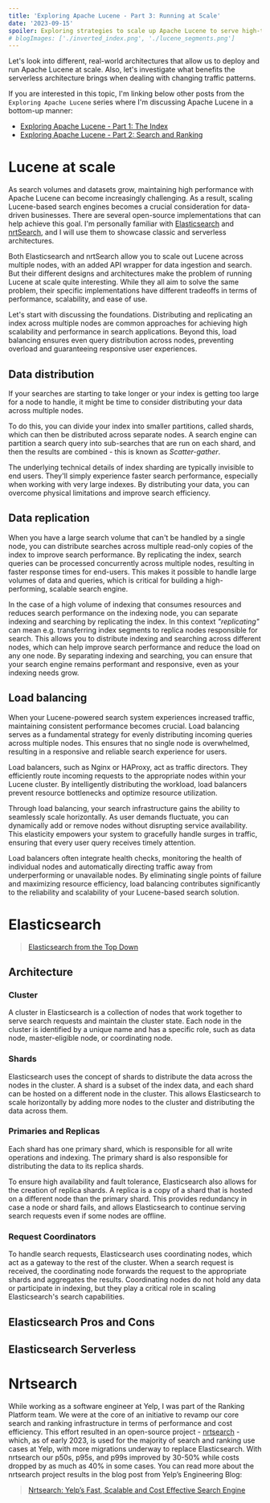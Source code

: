 ```yaml
---
title: 'Exploring Apache Lucene - Part 3: Running at Scale'
date: '2023-09-15'
spoiler: Exploring strategies to scale up Apache Lucene to serve high-traffic applications. Looking at how serverless architectures can enable cost-effective scalability.
# blogImages: ['./inverted_index.png', './lucene_segments.png']
---
```


Let's look into different, real-world architectures that allow us to deploy and run Apache Lucene at scale. Also, let's investigate what benefits the serverless architecture brings when dealing with changing traffic patterns.

If you are interested in this topic, I'm linking below other posts from the `Exploring Apache Lucene` series where I'm discussing Apache Lucene in a bottom-up manner:

- [Exploring Apache Lucene - Part 1: The Index](/tech-blog/exploring-apache-lucene-index/)
- [Exploring Apache Lucene - Part 2: Search and Ranking](/tech-blog/exploring-apache-lucene-search-and-ranking/)

# Lucene at scale

As search volumes and datasets grow, maintaining high performance with Apache Lucene can become increasingly challenging. As a result, scaling Lucene-based search engines becomes a crucial consideration for data-driven businesses. There are several open-source implementations that can help achieve this goal. I'm personally familiar with [Elasticsearch](https://github.com/elastic/elasticsearch) and [nrtSearch](https://github.com/Yelp/nrtsearch), and I will use them to showcase classic and serverless architectures.

Both Elasticsearch and nrtSearch allow you to scale out Lucene across multiple nodes, with an added API wrapper for data ingestion and search. But their different designs and architectures make the problem of running Lucene at scale quite interesting. While they all aim to solve the same problem, their specific implementations have different tradeoffs in terms of performance, scalability, and ease of use.

Let's start with discussing the foundations. Distributing and replicating an index across multiple nodes are common approaches for achieving high scalability and performance in search applications. Beyond this, load balancing ensures even query distribution across nodes, preventing overload and guaranteeing responsive user experiences.

## Data distribution

If your searches are starting to take longer or your index is getting too large for a node to handle, it might be time to consider distributing your data across multiple nodes.

To do this, you can divide your index into smaller partitions, called shards, which can then be distributed across separate nodes. A search engine can partition a search query into sub-searches that are run on each shard, and then the results are combined - this is known as _Scatter-gather_.

The underlying technical details of index sharding are typically invisible to end users. They'll simply experience faster search performance, especially when working with very large indexes. By distributing your data, you can overcome physical limitations and improve search efficiency.

## Data replication

When you have a large search volume that can't be handled by a single node, you can distribute searches across multiple read-only copies of the index to improve search performance. By replicating the index, search queries can be processed concurrently across multiple nodes, resulting in faster response times for end-users. This makes it possible to handle large volumes of data and queries, which is critical for building a high-performing, scalable search engine.

In the case of a high volume of indexing that consumes resources and reduces search performance on the indexing node, you can separate indexing and searching by replicating the index. In this context _"replicating"_ can mean e.g. transferring index segments to replica nodes responsible for search. This allows you to distribute indexing and searching across different nodes, which can help improve search performance and reduce the load on any one node. By separating indexing and searching, you can ensure that your search engine remains performant and responsive, even as your indexing needs grow.

## Load balancing

When your Lucene-powered search system experiences increased traffic, maintaining consistent performance becomes crucial. Load balancing serves as a fundamental strategy for evenly distributing incoming queries across multiple nodes. This ensures that no single node is overwhelmed, resulting in a responsive and reliable search experience for users.

Load balancers, such as Nginx or HAProxy, act as traffic directors. They efficiently route incoming requests to the appropriate nodes within your Lucene cluster. By intelligently distributing the workload, load balancers prevent resource bottlenecks and optimize resource utilization.

Through load balancing, your search infrastructure gains the ability to seamlessly scale horizontally. As user demands fluctuate, you can dynamically add or remove nodes without disrupting service availability. This elasticity empowers your system to gracefully handle surges in traffic, ensuring that every user query receives timely attention.

Load balancers often integrate health checks, monitoring the health of individual nodes and automatically directing traffic away from underperforming or unavailable nodes. By eliminating single points of failure and maximizing resource efficiency, load balancing contributes significantly to the reliability and scalability of your Lucene-based search solution.

# Elasticsearch

> [Elasticsearch from the Top Down](https://www.elastic.co/blog/found-elasticsearch-top-down)

## Architecture

### Cluster

A cluster in Elasticsearch is a collection of nodes that work together to serve search requests and maintain the cluster state. Each node in the cluster is identified by a unique name and has a specific role, such as data node, master-eligible node, or coordinating node.

### Shards

Elasticsearch uses the concept of shards to distribute the data across the nodes in the cluster. A shard is a subset of the index data, and each shard can be hosted on a different node in the cluster. This allows Elasticsearch to scale horizontally by adding more nodes to the cluster and distributing the data across them.

### Primaries and Replicas

Each shard has one primary shard, which is responsible for all write operations and indexing. The primary shard is also responsible for distributing the data to its replica shards.

To ensure high availability and fault tolerance, Elasticsearch also allows for the creation of replica shards. A replica is a copy of a shard that is hosted on a different node than the primary shard. This provides redundancy in case a node or shard fails, and allows Elasticsearch to continue serving search requests even if some nodes are offline.

### Request Coordinators

To handle search requests, Elasticsearch uses coordinating nodes, which act as a gateway to the rest of the cluster. When a search request is received, the coordinating node forwards the request to the appropriate shards and aggregates the results. Coordinating nodes do not hold any data or participate in indexing, but they play a critical role in scaling Elasticsearch's search capabilities.

## Elasticsearch Pros and Cons

## Elasticsearch Serverless

# Nrtsearch

While working as a software engineer at Yelp, I was part of the Ranking Platform team. We were at the core of an initiative to revamp our core search and ranking infrastructure in terms of performance and cost efficiency. This effort resulted in an open-source project - [nrtsearch](https://github.com/Yelp/nrtsearch) - which, as of early 2023, is used for the majority of search and ranking use cases at Yelp, with more migrations underway to replace Elasticsearch. With nrtsearch our p50s, p95s, and p99s improved by 30-50% while costs dropped by as much as 40% in some cases. You can read more about the nrtsearch project results in the blog post from Yelp’s Engineering Blog:

> [Nrtsearch: Yelp’s Fast, Scalable and Cost Effective Search Engine](https://engineeringblog.yelp.com/2021/09/nrtsearch-yelps-fast-scalable-and-cost-effective-search-engine.html)
